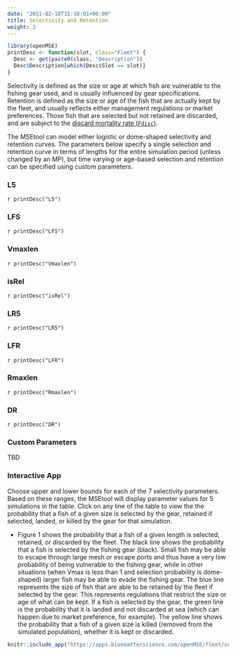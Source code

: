 ```yaml
---
date: "2021-02-18T15:18:01+06:00"
title: Selectivity and Retention
weight: 3
---
```


```r
library(openMSE)
printDesc <- function(slot, class="Fleet") {
  Desc <- get(paste0(class, "Description"))
  Desc$Description[which(Desc$Slot == slot)]
}
```

Selectivity is defined as the size or age at which fish are vulnerable to the fishing gear used, and is usually influenced by gear specifications. Retention is defined as the size or age of the fish that are actually kept by the fleet, and usually reflects either management regulations or market preferences. Those fish that are selected but not retained are discarded, and are subject to the [discard mortality rate (`Fdisc`)](/object-stock/2-natural-mortality/#fdisc). 

The MSEtool can model either logistic or dome-shaped selectivity and retention curves. The parameters below specify a single selection and retention curve in terms of lengths for the entire simulation period (unless changed by an MP), but time varying or age-based selection and retention can be specified using custom parameters.

### L5
`r printDesc("L5")` 

### LFS 
`r printDesc("LFS")`
 
### Vmaxlen
`r printDesc("Vmaxlen")`

### isRel
`r printDesc("isRel")`

### LR5
`r printDesc("LR5")`

### LFR
`r printDesc("LFR")`

### Rmaxlen
`r printDesc("Rmaxlen")`

### DR
`r printDesc("DR")`

### Custom Parameters
TBD

### Interactive App 
Choose upper and lower bounds for each of the 7 selectivity parameters. Based on these ranges, the MSEtool will display  parameter values for 5 simulations in the table. Click on any line of the table to view the the probability that a fish of a given size is selected by the gear, retained if selected, landed, or killed by the gear for that simulation.

* Figure 1 shows the probability that a fish of a given length is selected, retained, or discarded by the fleet. The black line shows the probability that a fish is selected by the fishing gear (black). Small fish may be able to escape through large mesh or escape ports and thus have a very low probability of being vulnerable to the fishing gear, while in other situations (when Vmax is less than 1 and selection probability is dome-shaped) larger fish may be able to evade the fishing gear. The blue line represents the size of fish that are able to be retained by the fleet if selected by the gear. This represents regulations that restrict the size or age of what can be kept. If a fish is selected by the gear, the green line is the probability that it is landed and not discarded at sea (which can happen due to market preference, for example). The yellow line shows the probability that a fish of a given size is killed (removed from the simulated population), whether it is kept or discarded.

```r
knitr::include_app("https://apps.bluematterscience.com/openMSE/fleet/selectivity",height="1150px") 
```

